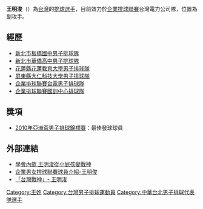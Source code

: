 {{Volleyball player infobox
| playername =  王明浚
| image =  
| fullname = 王明浚
| nickname = 台灣戰神
| dateofbirth = {{Birth date and age|1988|7|30}}
| cityofbirth = 
| countryofbirth =  [[台灣|台灣]]
| hometown =  
| homecountry =  
| height =  195公分
| weight = 90公斤
| position = 副攻手
| updated =  2013-6-8
}}

'''王明浚'''（{{bd|1988年|7月30日|catIdx=王}}）為[[台灣|台灣]]的[[排球|排球]][[選手|選手]]，目前效力於[[企業排球聯賽|企業排球聯賽]]台灣電力公司隊，位置為副攻手。

==經歷==
*[[新北市|新北市]][[板橋國中男子排球隊|板橋國中男子排球隊]]
*[[新北市|新北市]][[華僑高中男子排球隊|華僑高中男子排球隊]]
*[[花蓮縣|花蓮縣]][[花蓮教育大學男子排球隊|花蓮教育大學男子排球隊]]
*[[屏東縣|屏東縣]][[大仁科技大學男子排球隊|大仁科技大學男子排球隊]]
*[[企業排球聯賽|企業排球聯賽]][[台電男子排球隊|台電男子排球隊]]
*[[企業排球聯賽|企業排球聯賽]][[國訓中心排球隊|國訓中心排球隊]]

==獎項==
*[[2010年亞洲盃男子排球錦標賽|2010年亞洲盃男子排球錦標賽]]：最佳發球球員

==外部連結==
*[https://web.archive.org/web/20160518133941/http://msnews.n.yam.com/mkarticle.php?article=20151205020948 學會內歛 王明浚從小屁孩變戰神]
*[http://www.bsaila.com.tw/scv/Player_Default.aspx?CupID=4&PlayerID=2647 企業男女排球聯賽球員介紹-王明俊]{{Dead link|date=2018年9月 |bot=InternetArchiveBot |fix-attempted=yes }}
*[http://volleyball.biji.co/2016/01/27/%E3%80%8C%E5%8F%B0%E7%81%A3%E6%88%B0%E7%A5%9E%E3%80%8D-%E7%8E%8B%E6%98%8E%E6%B5%9A/ 「台灣戰神」- 王明浚]{{Dead link|date=2019年11月 |bot=InternetArchiveBot |fix-attempted=yes }}
{{2006年第十五屆卡達杜哈亞運中華男子排球代表隊}}
{{2010年第十六屆中國廣州亞運中華男子排球代表隊}}
{{2013年亞洲男子排球俱樂部錦標賽中華男子排球代表隊}}

[[Category:王姓|Category:王姓]]
[[Category:台灣男子排球運動員|Category:台灣男子排球運動員]]
[[Category:中華台北男子排球代表隊選手|Category:中華台北男子排球代表隊選手]]